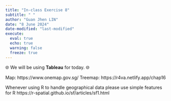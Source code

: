 ```yaml
---
title: "In-class Exercise 8"
subtitle: " "
author: "Guan Jhen LIN"
date: "8 June 2024"
date-modified: "last-modified"
execute: 
  eval: true
  echo: true
  warning: false
  freeze: true
---
```


🌐 We will be using **Tableau** for today. 🌐

Map: https://www.onemap.gov.sg/ Treemap: https://r4va.netlify.app/chap16

Whenever using R to handle geographical data please use simple features for R https://r-spatial.github.io/sf/articles/sf1.html
